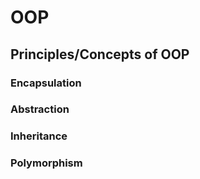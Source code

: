 # OOP

## Principles/Concepts of OOP

### Encapsulation 

### Abstraction


### Inheritance


### Polymorphism 


